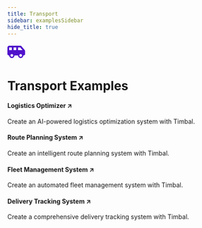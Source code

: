 ```yaml
---
title: Transport
sidebar: examplesSidebar
hide_title: true
---
```


<div style={{
  display: 'flex',
  flexDirection: 'column',
  alignItems: 'center',
  marginTop: '2rem',
  marginBottom: '2rem'
}}>
  <span className="timbal-category-icon">
    <svg width="40" height="40" fill="#5012cb" viewBox="0 0 640 512">
      <path d="M64 104l0 88 96 0 0-96L72 96c-4.4 0-8 3.6-8 8zm482 88L465.1 96 384 96l0 96 162 0zm-226 0l0-96-96 0 0 96 96 0zM592 384l-16 0c0 53-43 96-96 96s-96-43-96-96l-128 0c0 53-43 96-96 96s-96-43-96-96l-16 0c-26.5 0-48-21.5-48-48L0 104C0 64.2 32.2 32 72 32l120 0 160 0 113.1 0c18.9 0 36.8 8.3 49 22.8L625 186.5c9.7 11.5 15 26.1 15 41.2L640 336c0 26.5-21.5 48-48 48zm-64 0a48 48 0 1 0 -96 0 48 48 0 1 0 96 0zM160 432a48 48 0 1 0 0-96 48 48 0 1 0 0 96z"/>
    </svg>
  </span>
  <h1 style={{ margin: 0, fontSize: '2rem' }}>Transport Examples</h1>
</div>

<div className={styles.grid}>
  <Link className={styles.card} href="https://github.com/your-repo/logistics" target="_blank">
    <span className={styles.icon}></span>
    <h4>Logistics Optimizer ↗</h4>
    <p>Create an AI-powered logistics optimization system with Timbal.</p>
  </Link>

  <Link className={styles.card} href="https://github.com/your-repo/route-planning" target="_blank">
    <span className={styles.icon}></span>
    <h4>Route Planning System ↗</h4>
    <p>Create an intelligent route planning system with Timbal.</p>
  </Link>

  <Link className={styles.card} href="https://github.com/your-repo/fleet-management" target="_blank">
    <span className={styles.icon}></span>
    <h4>Fleet Management System ↗</h4>
    <p>Create an automated fleet management system with Timbal.</p>
  </Link>

  <Link className={styles.card} href="https://github.com/your-repo/delivery-tracking" target="_blank">
    <span className={styles.icon}></span>
    <h4>Delivery Tracking System ↗</h4>
    <p>Create a comprehensive delivery tracking system with Timbal.</p>
  </Link>
</div> 